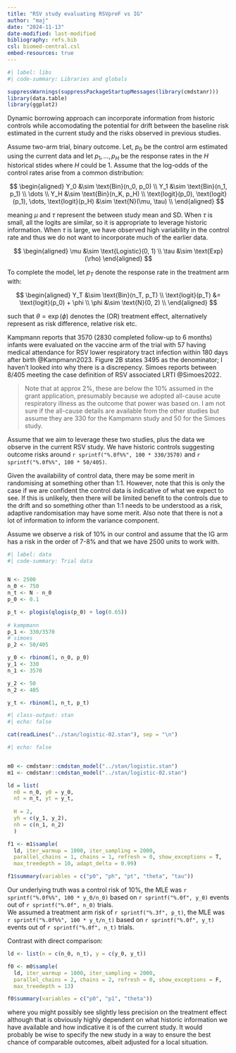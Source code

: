 ```yaml
---
title: "RSV study evaluating RSVpreF vs IG"
author: "maj"
date: "2024-11-13"
date-modified: last-modified
bibliography: refs.bib
csl: biomed-central.csl
embed-resources: true
---
```


```r
#| label: libs
#| code-summary: Libraries and globals

suppressWarnings(suppressPackageStartupMessages(library(cmdstanr)))
library(data.table)
library(ggplot2)
```

Dynamic borrowing approach can incorporate information from historic controls while accomodating the potential for drift between the baseline risk estimated in the current study and the risks observed in previous studies.

Assume two-arm trial, binary outcome. 
Let, $p_0$ be the control arm estimated using the current data and let $p_1, \dots, p_H$ be the response rates in the $H$ historical stides where $H$ could be 1.
Assume that the log-odds of the control rates arise from a common distribution:

$$
\begin{aligned}
Y_0 &\sim \text{Bin}(n_0, p_0) \\
Y_1 &\sim \text{Bin}(n_1, p_1) \\
\dots \\
Y_H &\sim \text{Bin}(n_K, p_H) \\
\text{logit}(p_0), \text{logit}(p_1), \dots, \text{logit}(p_H) &\sim \text{N}(\mu, \tau) \\
\end{aligned}
$$

meaning $\mu$ and $\tau$ represent the between study mean and SD. 
When $\tau$ is small, all the logits are similar, so it is appropriate to leverage historic information.
When $\tau$ is large, we have observed high variability in the control rate and thus we do not want to incorporate much of the earlier data.

$$
\begin{aligned}
\mu &\sim \text{Logistic}(0, 1) \\
\tau &\sim \text{Exp}(\rho)
\end{aligned}
$$

To complete the model, let $p_T$ denote the response rate in the treatment arm with:

$$
\begin{aligned}
Y_T &\sim \text{Bin}(n_T, p_T) \\
\text{logit}(p_T) &= \text{logit}(p_0) + \phi \\
\phi &\sim \text{N}(0, 2) \\
\end{aligned}
$$

such that $\theta = \exp(\phi)$ denotes the (OR) treatment effect, alternatively represent as risk difference, relative risk etc.

Kampmann reports that 3570 (2830 completed follow-up to 6 months) infants were evaluated on the vaccine arm of the trial with 57 having medical attendance for RSV lower respiratory tract infection within 180 days after birth @Kampmann2023.
Figure 2B states 3495 as the denominator; I haven't looked into why there is a discrepency. 
Simoes reports between 8/405 meeting the case definition of RSV associated LRTI @Simoes2022.

> Note that at approx 2%, these are below the 10% assumed in the grant application, presumably because we adopted all-cause acute respiratory illness as the outcome that power was based on. I am not sure if the all-cause details are available from the other studies but assume they are 330 for the Kampmann study and 50 for the Simoes study.

Assume that we aim to leverage these two studies, plus the data we observe in the current RSV study.
We have historic controls suggesting outcome risks around `r sprintf("%.0f%%", 100 * 330/3570)` and `r sprintf("%.0f%%", 100 * 50/405)`.

Given the availability of control data, there may be some merit in randomising at something other than 1:1.
However, note that this is only the case if we are confident the control data is indicative of what we expect to see.
If this is unlikely, then there will be limited benefit to the controls due to the drift and so something other than 1:1 needs to be understood as a risk, adaptive randomisation may have some merit.
Also note that there is not a lot of information to inform the variance component.

Assume we observe a risk of 10% in our control and assume that the IG arm has a risk in the order of 7-8% and that we have 2500 units to work with.

```r
#| label: data
#| code-summary: Trial data


N <- 2500
n_0 <- 750
n_t <- N - n_0
p_0 <- 0.1

p_t <- plogis(qlogis(p_0) + log(0.65))
  
# kampmann
p_1 <- 330/3570
# simoes
p_2 <- 50/405

y_0 <- rbinom(1, n_0, p_0)
y_1 <- 330
n_1 <- 3570

y_2 <- 50
n_2 <- 405

y_t <- rbinom(1, n_t, p_t)
```


```r
#| class-output: stan
#| echo: false

cat(readLines("../stan/logistic-02.stan"), sep = "\n")
```


```r
#| echo: false


m0 <- cmdstanr::cmdstan_model("../stan/logistic.stan")
m1 <- cmdstanr::cmdstan_model("../stan/logistic-02.stan")
```

```r

ld = list(
  n0 = n_0, y0 = y_0, 
  nt = n_t, yt = y_t,
  
  H = 2, 
  yh = c(y_1, y_2),
  nh = c(n_1, n_2)
  )

f1 <- m1$sample(
  ld, iter_warmup = 1000, iter_sampling = 2000,
  parallel_chains = 1, chains = 1, refresh = 0, show_exceptions = T,
  max_treedepth = 10, adapt_delta = 0.99)

f1$summary(variables = c("p0", "ph", "pt", "theta", "tau"))
```

Our underlying truth was a control risk of 10%, the MLE was `r sprintf("%.0f%%", 100 * y_0/n_0)` based on `r sprintf("%.0f", y_0)` events out of `r sprintf("%.0f", n_0)` trials.  
We assumed a treatment arm risk of `r sprintf("%.3f", p_t)`, the MLE was `r sprintf("%.0f%%", 100 * y_t/n_t)` based on `r sprintf("%.0f", y_t)` events out of `r sprintf("%.0f", n_t)` trials.  

Contrast with direct comparison:

```r
ld <- list(n = c(n_0, n_t), y = c(y_0, y_t))

f0 <- m0$sample(
  ld, iter_warmup = 1000, iter_sampling = 2000,
  parallel_chains = 2, chains = 2, refresh = 0, show_exceptions = F,
  max_treedepth = 13)

f0$summary(variables = c("p0", "p1", "theta"))
```

where you might possibly see slightly less precision on the treatment effect although that is obviously highly dependent on what historic information we have available and how indicative it is of the current study.
It would probably be wise to specify the new study in a way to ensure the best chance of comparable outcomes, albeit adjusted for a local situation.




